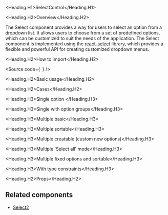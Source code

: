 

<Meta of={Stories} />

<Heading.H1>SelectControl</Heading.H1>

<Heading.H2>Overview</Heading.H2>

The Select component provides a way for users to select an option from a dropdown list.
It allows users to choose from a set of predefined options, which can be customized to suit the needs of the application.
The Select component is implemented using the [react-select](https://react-select.com/home) library, which provides a flexible and powerful API for creating customized dropdown menus.

<Heading.H2>How to import</Heading.H2>

<Source
  code={`
`}
/>

<Heading.H2>Basic usage</Heading.H2>

<Canvas of={Stories.Base} />

<Heading.H2>Cases</Heading.H2>

<Heading.H3>Single option </Heading.H3>

<Canvas of={CaseStories.SingleOption} />

<Heading.H3>Single with option groups</Heading.H3>

<Canvas of={CaseStories.SingleWithOptionsGroups} />

<Heading.H3>Multiple basic</Heading.H3>

<Canvas of={CaseStories.MultipleBasic} />

<Heading.H3>Multiple sortable</Heading.H3>

<Canvas of={CaseStories.MultipleSortable} />

<Heading.H3>Multiple creatable (custom new options)</Heading.H3>

<Canvas of={CaseStories.MultipleCreatable} />

<Heading.H3>Multiple 'Select all' mode</Heading.H3>

<Canvas of={CaseStories.MultipleSelectAll} />

<Heading.H3>Multiple fixed options and sortable</Heading.H3>

<Canvas of={CaseStories.MultipleFixedOptions} />

<Heading.H3>With type constraints</Heading.H3>

<Canvas of={CaseStories.WithTypeConstraints} />

<Heading.H2>Props</Heading.H2>

<ArgTypes of={Stories} />

## Related components

- [Select2](?path=/docs/components-form-select2--docs)
